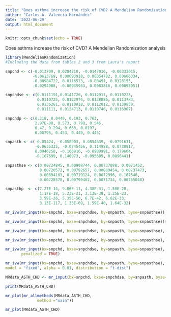 ---
title: "Does asthma increase the risk of CVD? A Mendelian Randomization analysis"
author: "Carlos A. Valencia-Hernández"
date: '2022-06-29'
output: html_document
---

```{r setup, include=FALSE}
knitr::opts_chunk$set(echo = TRUE)
```

Does asthma increase the risk of CVD? A Mendelian Randomization analysis


```{r}
library(MendelianRandomization)
#Including the data from tables 2 and 3 from Laura's report

snpchd <- c(-0.013709, 0.0284218, -0.0147016, -0.00333015, 
            -0.0613769, 0.00693918, 0.00354782, 0.00686334, 
            -0.00984722, 0.0116513, -0.00491, 0.0326155, 
            -0.0294908, -0.00935933, 0.0083816, 0.00893951)

snpchdse <- c(0.0111191,0.0141726, 0.0112911, 0.0110223,
              0.0110725, 0.0122976, 0.0138886, 0.0113783,
              0.0136261, 0.0110918, 0.0112812, 0.0139859,
              0.011111, 0.0124713, 0.0110746, 0.0116967)

snpchdp <- c(0.218, 0.0449, 0.193, 0.763, 
             2.97E-08, 0.573, 0.798, 0.546, 
             0.47, 0.294, 0.663, 0.0197, 
             0.00795, 0.453, 0.449, 0.445)

snpasth <- c(-0.05424, -0.058903, 0.0854639, -0.0791631,
             -0.0635335, -0.0745456, 0.114988, 0.0738917,
             0.0946258, -0.106916, -0.0989991, 0.179604,
             -0.167699, 0.140973, -0.095609, 0.0896441)

snpasthse <- c(0.00724845, 0.00908744, 0.00737088, 0.0071452,
               0.00720572, 0.00792657, 0.00889454, 0.00737473,
               0.00894163, 0.00719124, 0.0072996, 0.107546, 
               0.00728578, 0.00799402, 0.0071734, 0.00755048) 

snpasthp  <- c(7.27E-14, 9.06E-11, 4.38E-31, 1.58E-28,
               1.17E-18, 5.23E-21, 3.13E-38, 1.25E-23,
               3.59E-26, 5.35E-50, 6.7E-42, 6.62E-33,
               3.13E-117, 1.33E-69, 1.59E-40, 1.64E-32)

```


```{r}
mr_ivw(mr_input(bx=snpchd, bxse=snpchdse, by=snpasth, byse=snpasthse)) 

mr_ivw(mr_input(bx=snpchd, bxse=snpchdse, by=snpasth, byse=snpasthse))$Estimate 

mr_ivw(mr_input(bx=snpchd, bxse=snpchdse, by=snpasth, byse=snpasthse), robust=TRUE)

mr_ivw(mr_input(bx=snpchd, bxse=snpchdse, by=snpasth, byse=snpasthse), penalized = TRUE)

mr_ivw(mr_input(bx=snpchd, bxse=snpchdse, by=snpasth, byse=snpasthse), robust=TRUE, 
       penalized = TRUE)

mr_ivw(mr_input(bx=snpchd, bxse=snpchdse, by=snpasth, byse=snpasthse), 
model = "fixed", alpha = 0.01, distribution = "t-dist")

MRdata_ASTH_CHD <- mr_input(bx=snpchd, bxse=snpchdse, by=snpasth, byse=snpasthse)

print(MRdata_ASTH_CHD)

```




```{r, echo=FALSE}

mr_plot(mr_allmethods(MRdata_ASTH_CHD,
              method ="main"))
```


```{r, echo=FALSE}

mr_plot(MRdata_ASTH_CHD)

```



